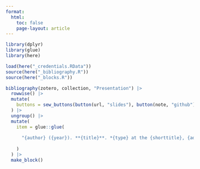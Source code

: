 ```yaml
---
format:
  html:
    toc: false
    page-layout: article
---
```


```r

library(dplyr)
library(glue)
library(here)

load(here("_credentials.RData"))
source(here("_bibliography.R"))
source(here("_blocks.R"))

```

```r

bibliography(zotero, collection, "Presentation") |> 
  rowwise() |> 
  mutate(
    buttons = sew_buttons(button(url, "slides"), button(note, "github"))
  ) |> 
  ungroup() |> 
  mutate(
    item = glue::glue(
      
      "{author} ({year}). **{title}**. *{type} at the {shorttitle}, {address}*.<br>{buttons}"
    
    )
  ) |> 
  make_block()

```
